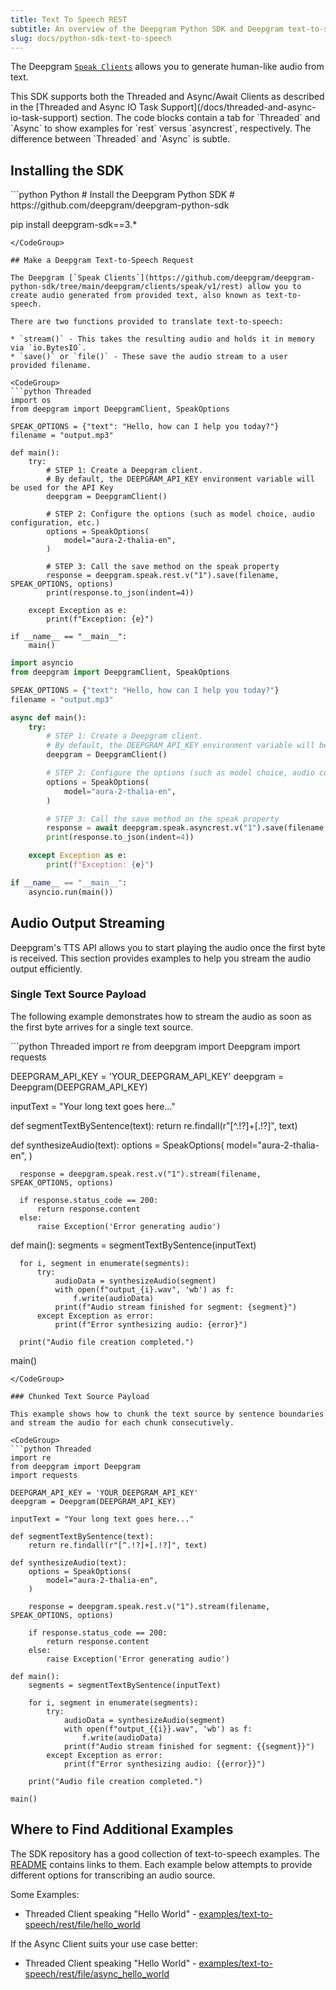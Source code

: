 ```yaml
---
title: Text To Speech REST
subtitle: An overview of the Deepgram Python SDK and Deepgram text-to-speech.
slug: docs/python-sdk-text-to-speech
---
```



The Deepgram [`Speak Clients`](https://github.com/deepgram/deepgram-python-sdk/tree/main/deepgram/clients/speak/v1/rest) allows you to generate human-like audio from text.

<Info>
  This SDK supports both the Threaded and Async/Await Clients as described in the [Threaded and Async IO Task Support](/docs/threaded-and-async-io-task-support) section. The code blocks contain a tab for `Threaded` and `Async` to show examples for `rest` versus `asyncrest`, respectively. The difference between `Threaded` and `Async` is subtle.
</Info>

## Installing the SDK

<CodeGroup>
  ```python Python
  # Install the Deepgram Python SDK
  # https://github.com/deepgram/deepgram-python-sdk

  pip install deepgram-sdk==3.*
  ```
</CodeGroup>

## Make a Deepgram Text-to-Speech Request

The Deepgram [`Speak Clients`](https://github.com/deepgram/deepgram-python-sdk/tree/main/deepgram/clients/speak/v1/rest) allow you to create audio generated from provided text, also known as text-to-speech.

There are two functions provided to translate text-to-speech:

* `stream()` - This takes the resulting audio and holds it in memory via `io.BytesIO`.
* `save()` or `file()` - These save the audio stream to a user provided filename.

<CodeGroup>
  ```python Threaded
  import os
  from deepgram import DeepgramClient, SpeakOptions

  SPEAK_OPTIONS = {"text": "Hello, how can I help you today?"}
  filename = "output.mp3"

  def main():
      try:
          # STEP 1: Create a Deepgram client.
          # By default, the DEEPGRAM_API_KEY environment variable will be used for the API Key
          deepgram = DeepgramClient()

          # STEP 2: Configure the options (such as model choice, audio configuration, etc.)
          options = SpeakOptions(
              model="aura-2-thalia-en",
          )

          # STEP 3: Call the save method on the speak property
          response = deepgram.speak.rest.v("1").save(filename, SPEAK_OPTIONS, options)
          print(response.to_json(indent=4))

      except Exception as e:
          print(f"Exception: {e}")

  if __name__ == "__main__":
      main()
  ```

  ```python Async
  import asyncio
  from deepgram import DeepgramClient, SpeakOptions

  SPEAK_OPTIONS = {"text": "Hello, how can I help you today?"}
  filename = "output.mp3"

  async def main():
      try:
          # STEP 1: Create a Deepgram client.
          # By default, the DEEPGRAM_API_KEY environment variable will be used for the API Key
          deepgram = DeepgramClient()

          # STEP 2: Configure the options (such as model choice, audio configuration, etc.)
          options = SpeakOptions(
              model="aura-2-thalia-en",
          )

          # STEP 3: Call the save method on the speak property
          response = await deepgram.speak.asyncrest.v("1").save(filename, SPEAK_OPTIONS, options)
          print(response.to_json(indent=4))

      except Exception as e:
          print(f"Exception: {e}")

  if __name__ == "__main__":
      asyncio.run(main())
  ```
</CodeGroup>

## Audio Output Streaming

Deepgram's TTS API allows you to start playing the audio once the first byte is received. This section provides examples to help you stream the audio output efficiently.

### Single Text Source Payload

The following example demonstrates how to stream the audio as soon as the first byte arrives for a single text source.

<CodeGroup>
  ```python Threaded
  import re
  from deepgram import Deepgram
  import requests

  DEEPGRAM_API_KEY = 'YOUR_DEEPGRAM_API_KEY'
  deepgram = Deepgram(DEEPGRAM_API_KEY)

  inputText = "Your long text goes here..."

  def segmentTextBySentence(text):
      return re.findall(r"[^.!?]+[.!?]", text)

  def synthesizeAudio(text):
      options = SpeakOptions(
          model="aura-2-thalia-en",
      )

      response = deepgram.speak.rest.v("1").stream(filename, SPEAK_OPTIONS, options)

      if response.status_code == 200:
          return response.content
      else:
          raise Exception('Error generating audio')

  def main():
      segments = segmentTextBySentence(inputText)

      for i, segment in enumerate(segments):
          try:
              audioData = synthesizeAudio(segment)
              with open(f"output_{i}.wav", 'wb') as f:
                  f.write(audioData)
              print(f"Audio stream finished for segment: {segment}")
          except Exception as error:
              print(f"Error synthesizing audio: {error}")

      print("Audio file creation completed.")

  main()
  ```
</CodeGroup>

### Chunked Text Source Payload

This example shows how to chunk the text source by sentence boundaries and stream the audio for each chunk consecutively.

<CodeGroup>
  ```python Threaded
  import re
  from deepgram import Deepgram
  import requests

  DEEPGRAM_API_KEY = 'YOUR_DEEPGRAM_API_KEY'
  deepgram = Deepgram(DEEPGRAM_API_KEY)

  inputText = "Your long text goes here..."

  def segmentTextBySentence(text):
      return re.findall(r"[^.!?]+[.!?]", text)

  def synthesizeAudio(text):
      options = SpeakOptions(
          model="aura-2-thalia-en",
      )

      response = deepgram.speak.rest.v("1").stream(filename, SPEAK_OPTIONS, options)

      if response.status_code == 200:
          return response.content
      else:
          raise Exception('Error generating audio')

  def main():
      segments = segmentTextBySentence(inputText)

      for i, segment in enumerate(segments):
          try:
              audioData = synthesizeAudio(segment)
              with open(f"output_{{i}}.wav", 'wb') as f:
                  f.write(audioData)
              print(f"Audio stream finished for segment: {{segment}}")
          except Exception as error:
              print(f"Error synthesizing audio: {{error}}")

      print("Audio file creation completed.")

  main()
  ```
</CodeGroup>

## Where to Find Additional Examples

The SDK repository has a good collection of text-to-speech examples. The [README](https://github.com/deepgram/deepgram-python-sdk?tab=readme-ov-file#examples) contains links to them. Each example below attempts to provide different options for transcribing an audio source.

Some Examples:

* Threaded Client speaking "Hello World" - [examples/text-to-speech/rest/file/hello\_world](https://github.com/deepgram/deepgram-python-sdk/blob/main/examples/text-to-speech/rest/file/hello_world/main.py)

If the Async Client suits your use case better:

* Threaded Client speaking "Hello World" - [examples/text-to-speech/rest/file/async\_hello\_world](https://github.com/deepgram/deepgram-python-sdk/blob/main/examples/text-to-speech/rest/file/async_hello_world/main.py)
